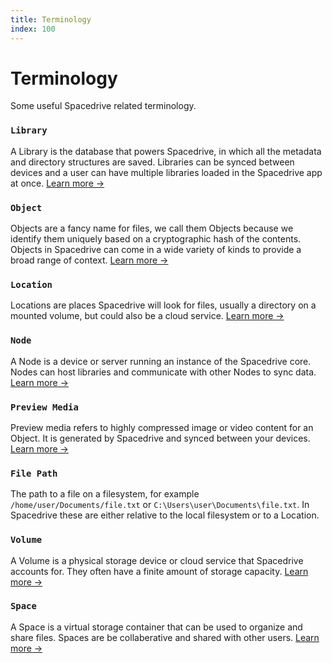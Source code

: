 ```yaml
---
title: Terminology
index: 100
---
```


# Terminology

Some useful Spacedrive related terminology.

### `Library`

A Library is the database that powers Spacedrive, in which all the metadata and directory structures are saved. Libraries can be synced between devices and a user can have multiple libraries loaded in the Spacedrive app at once. [Learn more →](/docs/developers/architecture/libraries)

### `Object`

Objects are a fancy name for files, we call them Objects because we identify them uniquely based on a cryptographic hash of the contents. Objects in Spacedrive can come in a wide variety of kinds to provide a broad range of context. [Learn more →](/docs/developers/architecture/objects)

### `Location`

Locations are places Spacedrive will look for files, usually a directory on a mounted volume, but could also be a cloud service. [Learn more →](/docs/developers/architecture/locations)

### `Node`

A Node is a device or server running an instance of the Spacedrive core. Nodes can host libraries and communicate with other Nodes to sync data. [Learn more →](/docs/developers/architecture/nodes)

### `Preview Media`

Preview media refers to highly compressed image or video content for an Object. It is generated by Spacedrive and synced between your devices. [Learn more →](/docs/developers/architecture/preview-media)

### `File Path`

The path to a file on a filesystem, for example `/home/user/Documents/file.txt` or `C:\Users\user\Documents\file.txt`. In Spacedrive these are either relative to the local filesystem or to a Location.

### `Volume`

A Volume is a physical storage device or cloud service that Spacedrive accounts for. They often have a finite amount of storage capacity. [Learn more →](/docs/developers/architecture/volumes)

### `Space`

A Space is a virtual storage container that can be used to organize and share files. Spaces are be collaberative and shared with other users. [Learn more →](/docs/developers/architecture/spaces)
